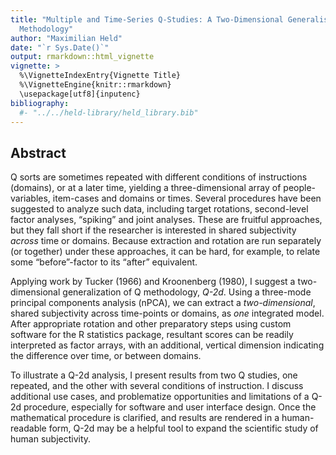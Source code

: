 ```yaml
---
title: "Multiple and Time-Series Q-Studies: A Two-Dimensional Generalisation of Q
  Methodology"
author: "Maximilian Held"
date: "`r Sys.Date()`"
output: rmarkdown::html_vignette
vignette: >
  %\VignetteIndexEntry{Vignette Title}
  %\VignetteEngine{knitr::rmarkdown}
  \usepackage[utf8]{inputenc}
bibliography: 
  #- "../../held-library/held_library.bib"
---
```


## Abstract

Q sorts are sometimes repeated with different conditions of instructions (domains), or at a later time, yielding a three-dimensional array of people-variables, item-cases and domains or times.
Several procedures have been suggested to analyze such data, including target rotations, second-level factor analyses, "spiking" and joint analyses.
These are fruitful approaches, but they fall short if the researcher is interested in shared subjectivity *across* time or domains.
Because extraction and rotation are run separately (or together) under these approaches, it can be hard, for example, to relate some "before"-factor to its "after" equivalent.

Applying work by Tucker (1966) and Kroonenberg (1980), I suggest a two-dimensional generalization of Q methodology, *Q-2d*.
Using a three-mode principal components analysis (nPCA), we can extract a *two-dimensional*, shared subjectivity across time-points or domains, as *one* integrated model.
After appropriate rotation and other preparatory steps using custom software for the R statistics package, resultant scores can be readily interpreted as factor arrays, with an additional, vertical dimension indicating the difference over time, or between domains.

To illustrate a Q-2d analysis, I present results from two Q studies, one repeated, and the other with several conditions of instruction.
I discuss additional use cases, and problematize opportunities and limitations of a Q-2d procedure, especially for software and user interface design.
Once the mathematical procedure is clarified, and results are rendered in a human-readable form, Q-2d may be a helpful tool to expand the scientific study of human subjectivity.


